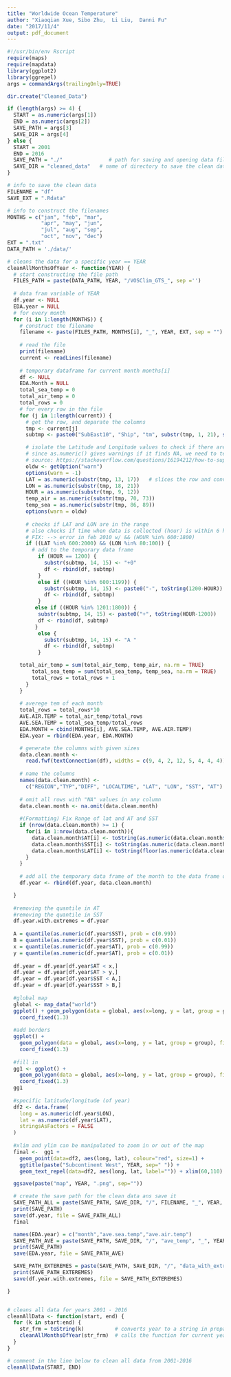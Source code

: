 ```yaml
---
title: "Worldwide Ocean Temperature"
author: "Xiaoqian Xue, Sibo Zhu,  Li Liu,  Danni Fu"
date: "2017/11/4"
output: pdf_document
---
```


```r
#!/usr/bin/env Rscript
require(maps)
require(mapdata)
library(ggplot2)
library(ggrepel)
args = commandArgs(trailingOnly=TRUE)

dir.create("Cleaned_Data")

if (length(args) >= 4) {
  START = as.numeric(args[1])
  END = as.numeric(args[2])
  SAVE_PATH = args[3]
  SAVE_DIR = args[4]
} else {
  START = 2001
  END = 2016
  SAVE_PATH = "./"               # path for saving and opening data files
  SAVE_DIR = "cleaned_data"   # name of directory to save the clean data
}

# info to save the clean data
FILENAME = "df"
SAVE_EXT = ".Rdata"

# info to construct the filenames
MONTHS = c("jan", "feb", "mar",
           "apr", "may", "jun",
           "jul", "aug", "sep",
           "oct", "nov", "dec")
EXT = ".txt"
DATA_PATH = './data/'

# cleans the data for a specific year == YEAR
cleanAllMonthsOfYear <- function(YEAR) {
  # start constructing the file path 
  FILES_PATH = paste(DATA_PATH, YEAR, "/VOSClim_GTS_", sep ='')
  
  # data fram variable of YEAR
  df.year <- NULL
  EDA.year = NULL
  # for every month
  for (i in 1:length(MONTHS)) {
    # construct the filename
    filename <- paste(FILES_PATH, MONTHS[i], "_", YEAR, EXT, sep = "")
    
    # read the file
    print(filename)
    current <- readLines(filename)
    
    # temporary dataframe for current month months[i]
    df <- NULL
    EDA.Month = NULL
    total_sea_temp = 0
    total_air_temp = 0
    total_rows = 0
    # for every row in the file
    for (j in 1:length(current)) {
      # get the row, and deparate the columns
      tmp <- current[j]
      subtmp <- paste0("SubEast10", "Ship", "tm", substr(tmp, 1, 21), substr(tmp, 86, 89), substr(tmp, 70, 73))

      # isolate the Latitude and Longitude values to check if there are in our sub-region ranges
      # since as.numeric() gives warnings if it finds NA, we need to temporarily suprress warnings
      # source: https://stackoverflow.com/questions/16194212/how-to-suppress-warnings-globally-in-an-r-script
      oldw <- getOption("warn")
      options(warn = -1)
      LAT = as.numeric(substr(tmp, 13, 17))   # slices the row and converts to a number
      LON = as.numeric(substr(tmp, 18, 21))
      HOUR = as.numeric(substr(tmp, 9, 12))
      temp_air = as.numeric(substr(tmp, 70, 73))
      temp_sea = as.numeric(substr(tmp, 86, 89))
      options(warn = oldw)
 
      # checks if LAT and LON are in the range 
      # also checks if time when data is collected (hour) is within 6 hours of noon 
      # FIX: --> error in feb 2010 w/ && (HOUR %in% 600:1800)
      if ((LAT %in% 600:2000) && (LON %in% 80:100)) {
        # add to the temporary data frame
          if (HOUR == 1200) {
            substr(subtmp, 14, 15) <- "+0"
            df <- rbind(df, subtmp)
          }
          else if ((HOUR %in% 600:1199)) {
            substr(subtmp, 14, 15) <- paste0("-", toString(1200-HOUR))
            df <- rbind(df, subtmp)
          }
         else if ((HOUR %in% 1201:1800)) {
          substr(subtmp, 14, 15) <- paste0("+", toString(HOUR-1200))
          df <- rbind(df, subtmp)
         }
          else {
            substr(subtmp, 14, 15) <- "A "
            df <- rbind(df, subtmp)
          }

	total_air_temp = sum(total_air_temp, temp_air, na.rm = TRUE)
        total_sea_temp = sum(total_sea_temp, temp_sea, na.rm = TRUE)
        total_rows = total_rows + 1
      }
    }
 
    # averege tem of each month 
    total_rows = total_rows*10
    AVE.AIR.TEMP = total_air_temp/total_rows
    AVE.SEA.TEMP = total_sea_temp/total_rows
    EDA.MONTH = cbind(MONTHS[i], AVE.SEA.TEMP, AVE.AIR.TEMP)
    EDA.year = rbind(EDA.year, EDA.MONTH)

    # generate the columns with given sizes
    data.clean.month <-
      read.fwf(textConnection(df), widths = c(9, 4, 2, 12, 5, 4, 4, 4))
    
    # name the columns
    names(data.clean.month) <-
      c("REGION","TYP","DIFF", "LOCALTIME", "LAT", "LON", "SST", "AT")
  
    # omit all rows with "NA" values in any column
    data.clean.month <- na.omit(data.clean.month)
    
    #(Formatting) Fix Range of lat and AT and SST
    if (nrow(data.clean.month) >= 1) {
      for(i in 1:nrow(data.clean.month)){
        data.clean.month$AT[i] <- toString(as.numeric(data.clean.month$AT[i])/10)
        data.clean.month$SST[i] <- toString(as.numeric(data.clean.month$SST[i])/10)
        data.clean.month$LAT[i] <- toString(floor(as.numeric(data.clean.month$LAT[i])/100))
      }
    }
    
    # add all the temporary data frame of the month to the data frame of the year
    df.year <- rbind(df.year, data.clean.month)

  }
  
  #removing the quantile in AT
  #removing the quantile in SST
  df.year.with.extremes = df.year
  
  A = quantile(as.numeric(df.year$SST), prob = c(0.99))
  B = quantile(as.numeric(df.year$SST), prob = c(0.01))
  x = quantile(as.numeric(df.year$AT), prob = c(0.99))
  y = quantile(as.numeric(df.year$AT), prob = c(0.01))
  
  df.year = df.year[df.year$AT < x,]
  df.year = df.year[df.year$AT > y,]
  df.year = df.year[df.year$SST < A,]
  df.year = df.year[df.year$SST > B,]
  
  #global map
  global <- map_data("world")
  ggplot() + geom_polygon(data = global, aes(x=long, y = lat, group = group)) +
    coord_fixed(1.3)
  
  #add borders
  ggplot() +
    geom_polygon(data = global, aes(x=long, y = lat, group = group), fill = NA, color = "red") +
    coord_fixed(1.3)
  
  #fill in 
  gg1 <- ggplot() +
    geom_polygon(data = global, aes(x=long, y = lat, group = group), fill = "green", color = "black") +
    coord_fixed(1.3)
  gg1
  
  #specific latitude/longitude (of year)
  df2 <- data.frame(
    long = as.numeric(df.year$LON),
    lat = as.numeric(df.year$LAT),
    stringsAsFactors = FALSE
  )
  
  #xlim and ylim can be manipulated to zoom in or out of the map
  final <-  gg1 +
    geom_point(data=df2, aes(long, lat), colour="red", size=1) +
    ggtitle(paste("Subcontinent West", YEAR, sep=" ")) +
    geom_text_repel(data=df2, aes(long, lat, label="")) + xlim(60,110) + ylim(0,40)

  ggsave(paste("map", YEAR, ".png", sep=""))

  # create the save path for the clean data ans save it
  SAVE_PATH_ALL = paste(SAVE_PATH, SAVE_DIR, "/", FILENAME, "_", YEAR, SAVE_EXT, sep = "")
  print(SAVE_PATH)
  save(df.year, file = SAVE_PATH_ALL)
  final

  names(EDA.year) = c("month","ave.sea.temp","ave.air.temp")
  SAVE_PATH_AVE = paste(SAVE_PATH, SAVE_DIR, "/", "ave_temp", "_", YEAR, SAVE_EXT, sep = "")
  print(SAVE_PATH)
  save(EDA.year, file = SAVE_PATH_AVE)

  SAVE_PATH_EXTEREMES = paste(SAVE_PATH, SAVE_DIR, "/", "data_with_extremes", "_", YEAR, SAVE_EXT, sep = "")
  print(SAVE_PATH_EXTEREMES)
  save(df.year.with.extremes, file = SAVE_PATH_EXTEREMES)

}


# cleans all data for years 2001 - 2016
cleanAllData <- function(start, end) {
  for (k in start:end) {
    str_frm = toString(k)          # converts year to a string in preparation to call the function
    cleanAllMonthsOfYear(str_frm)  # calls the function for current year
  }
}

# comment in the line below to clean all data from 2001-2016
cleanAllData(START, END)

```
